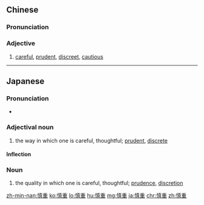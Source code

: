==Chinese==
{{zh-forms}}

===Pronunciation===
{{zh-pron
|m=shènzhòng
|c=san6 zung6
|h=pfs=sṳ́m-chhung
|mn=qz:sīn-tiǒng/tw,xm,zz:sīn-tiōng/twv:sīm-tiōng
|cat=a
}}

===Adjective===
{{zh-adj}}

# [[careful]], [[prudent]], [[discreet]], [[cautious]]

----

==Japanese==
{{ja-kanjitab|しん|ちょう|yomi=on}}

===Pronunciation===
* {{IPA|[ɕint͡ɕoː]|lang=ja}}

===Adjectival noun===
{{ja-adj|infl=na|しんちょう}}
# the way in which one is careful, thoughtful; [[prudent]], [[discrete]]

====Inflection====
{{ja-na|しんちょう}}

===Noun===
{{ja-noun|しんちょう}}
# the quality in which one is careful, thoughtful; [[prudence]], [[discretion]]

[[zh-min-nan:慎重]]
[[ko:慎重]]
[[lo:慎重]]
[[hu:慎重]]
[[mg:慎重]]
[[ja:慎重]]
[[chr:慎重]]
[[zh:慎重]]